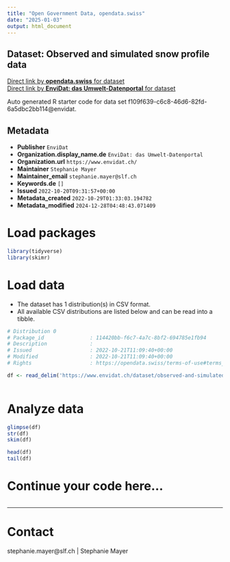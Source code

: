 ```yaml
---
title: "Open Government Data, opendata.swiss"
date: "2025-01-03"
output: html_document
---
```


## Dataset: Observed and simulated snow profile data



[Direct link by **opendata.swiss** for dataset](https://opendata.swiss/de/dataset/observed-and-simulated-snow-profile-data)<br>
[Direct link by **EnviDat: das Umwelt-Datenportal** for dataset](https://www.envidat.ch/#/metadata/observed-and-simulated-snow-profile-data-from-switzerland)

Auto generated R starter code for data set f109f639-c6c8-46d6-82fd-6a5dbc2bb114@envidat.

## Metadata

- **Publisher** `EnviDat`
- **Organization.display_name.de** `EnviDat: das Umwelt-Datenportal`
- **Organization.url** `https://www.envidat.ch/`
- **Maintainer** `Stephanie Mayer`
- **Maintainer_email** `stephanie.mayer@slf.ch`
- **Keywords.de** `[]`
- **Issued** `2022-10-20T09:31:57+00:00`
- **Metadata_created** `2022-10-29T01:33:03.194782`
- **Metadata_modified** `2024-12-28T04:48:43.071409`


# Load packages

```r

library(tidyverse)
library(skimr)

```

# Load data

-   The dataset has 1 distribution(s) in CSV format.
-   All available CSV distributions are listed below and can be read into a tibble.

```r

# Distribution 0
# Package_id               : 114420bb-f6c7-4a7c-8bf2-694785e1fb94
# Description              : 
# Issued                   : 2022-10-21T11:09:40+00:00
# Modified                 : 2022-10-21T11:09:40+00:00
# Rights                   : https://opendata.swiss/terms-of-use#terms_by

df <- read_delim('https://www.envidat.ch/dataset/observed-and-simulated-snow-profile-data-from-switzerland/resource/98972dcd-f6bb-4391-8dfa-1ce22cd3d7cc')



```

# Analyze data

```r

glimpse(df)
str(df)
skim(df)

head(df)
tail(df)

```

# Continue your code here...

```r

```

------------------------------------------------------------------------

# Contact

stephanie.mayer@slf.ch | Stephanie Mayer
